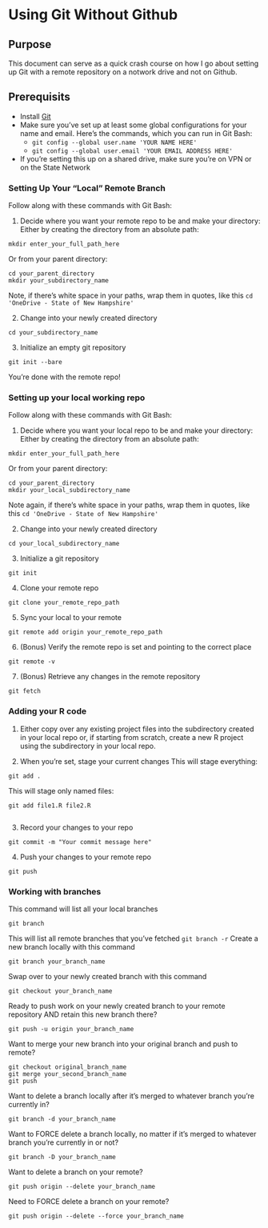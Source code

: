 # Using Git Without Github

## Purpose

This document can serve as a quick crash course on how I go about setting up Git with a remote repository on a notwork drive and not on Github.

## Prerequisits 

- Install [Git](https://git-scm.com/)
- Make sure you've set up at least some global configurations for your name and email. Here's the commands, which you can run in Git Bash:
  - `git config --global user.name 'YOUR NAME HERE'`
  - `git config --global user.email 'YOUR EMAIL ADDRESS HERE'`
- If you're setting this up on a shared drive, make sure you're on VPN or on the State Network

### Setting Up Your "Local" Remote Branch

Follow along with these commands with Git Bash:

1. Decide where you want your remote repo to be and make your directory:
Either by creating the directory from an absolute path:
  ```
mkdir enter_your_full_path_here
  ```
  
Or from your parent directory:
```
cd your_parent_directory
mkdir your_subdirectory_name

```
Note, if there's white space in your paths, wrap them in quotes, like this `cd 'OneDrive - State of New Hampshire'`

2. Change into your newly created directory
```
cd your_subdirectory_name
```

3. Initialize an empty git repository
```
git init --bare
```

You're done with the remote repo!

### Setting up your local working repo
Follow along with these commands with Git Bash:

1. Decide where you want your local repo to be and make your directory:
Either by creating the directory from an absolute path:
  ```
mkdir enter_your_full_path_here
  ```
  
Or from your parent directory:
```
cd your_parent_directory
mkdir your_local_subdirectory_name

```
Note again, if there's white space in your paths, wrap them in quotes, like this `cd 'OneDrive - State of New Hampshire'`

2. Change into your newly created directory
```
cd your_local_subdirectory_name
```

3. Initialize a git repository
```
git init
```
4. Clone your remote repo
```
git clone your_remote_repo_path

```
5. Sync your local to your remote
```
git remote add origin your_remote_repo_path
```
6. (Bonus) Verify the remote repo is set and pointing to the correct place
```
git remote -v
```
7. (Bonus) Retrieve any changes in the remote repository
```
git fetch
```

### Adding your R code

1. Either copy over any existing project files into the subdirectory created in your local repo or, if starting from scratch, create a new R project using the subdirectory in your local repo.

2. When you're set, stage your current changes
This will stage everything:
```
git add .
```
This will stage only named files:
```
git add file1.R file2.R
 
```

3. Record your changes to your repo

```
git commit -m "Your commit message here"
```
4. Push your changes to your remote repo
```
git push
```

### Working with branches

This command will list all your local branches

 ```
 git branch
 ```
This will list all remote branches that you've fetched
 ```
 git branch -r
 ```
Create a new branch locally with this command
```
git branch your_branch_name
```
Swap over to your newly created branch with this command
```
git checkout your_branch_name
```
Ready to push work on your newly created branch to your remote repository AND retain this new branch there?
```
git push -u origin your_branch_name

```
Want to merge your new branch into your original branch and push to remote?
```
git checkout original_branch_name
git merge your_second_branch_name
git push
```

Want to delete a branch locally after it's merged to whatever branch you're currently in?
```
git branch -d your_branch_name
```

Want to FORCE delete a branch locally, no matter if it's merged to whatever branch you're currently in or not?
```
git branch -D your_branch_name
```


Want to delete a branch on your remote?

```
git push origin --delete your_branch_name
```

Need to FORCE delete a branch on your remote?
```
git push origin --delete --force your_branch_name
```
